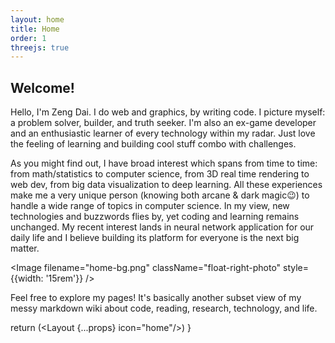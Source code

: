 ```yaml
---
layout: home
title: Home
order: 1
threejs: true
---
```



## Welcome!
Hello, I'm Zeng Dai. I do web and graphics, by writing code. I picture myself: a problem solver, builder, and truth seeker. I'm also an ex-game developer and an enthusiastic learner of every technology within my radar. Just love the feeling of learning and building cool stuff combo with challenges. 

As you might find out, I have broad interest which spans from time to time: from math/statistics to computer science, from 3D real time rendering to web dev, from big data visualization to deep learning. All these experiences make me a very unique person (knowing both arcane & dark magic😉) to handle a wide range of topics in computer science. In my view, new technologies and buzzwords flies by, yet coding and learning remains unchanged. My recent interest lands in neural network application for our daily life and I believe building its platform for everyone is the next big matter. 

<Image filename="home-bg.png" className="float-right-photo" style={{width: '15rem'}} />

Feel free to explore my pages! It's basically another subset view of my messy markdown wiki about code, reading, research, technology, and life.



return (<Layout {...props} icon="home"/>)
}

